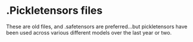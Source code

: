 # .Pickletensors files

These are old files, and .safetensors are preferred...but pickletensors have been used across various different models over the last year or two.